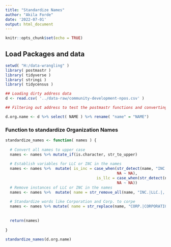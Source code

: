 ---
title: "Standardize Names"
author: "Akila Forde"
date: '2022-07-01'
output: html_document
---

```{r setup, include=FALSE}
knitr::opts_chunk$set(echo = TRUE)
```

## Load Packages and data


```{r, message = FALSE, warning = FALSE}
setwd( "H:/data-wrangling" )
library( postmastr )
library( tidyverse )
library( stringi )
library( tidycensus )
```

```{r}
## Loading dirty address data
d <- read.csv( '../data-raw/community-development-npos.csv' )

## Filtering out address to test the postmastr functions and converting all text to uppercase

d.org.name <- d %>% select( NAME ) %>% rename( "name" = "NAME")

```


### Function to standardize Organization Names

```{r}

standardize_names <- function( names ) {
  
  # Convert all names to upper case                                         
  names <- names %>% mutate_if(is.character, str_to_upper)
  
  # Establish variables for LLC or INC in the names
  names <- names %>%  mutate( is_inc = case_when(str_detect(name, "INC|INC.") ~ TRUE,
                                                 NA ~ NA),
                                        is_llc = case_when(str_detect(name, "LLC|LLC.") ~ TRUE,
                                                 NA ~ NA))
  # Remove instances of LLC or INC in the names
  names <- names %>%  mutate( name = str_remove_all(name, "INC.|LLC.|,|INC|LLC"))
  
  # Standardize words like Corporation and Corp. to corpe
  names <- names %>% mutate( name = str_replace(name, "CORP.|CORPORATION", "CORP"))
  
  
  return(names)
  
}
```

```{r}
standardize_names(d.org.name)

```


